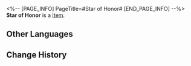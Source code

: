 <%-- [PAGE_INFO]
PageTitle=#Star of Honor#
[END_PAGE_INFO] --%>
{{Item Infobox
|id          = 100000
|image       = Item Star of Honor.png
|type        = 
|invCategory = 
|rarity      = 3
|effect      = Virtual goods from Cosmic Warfare. Collect enough of them to receive rewards.
|description = 
}}
'''Star of Honor''' is a [[Item]].

==Other Languages==
{{Other Languages
|en   = Star of Honor
|zhs  = 荣誉之星
|zht  = 榮譽之星
|ja   = 栄誉の星
|ko   = 명예의 별
|es   = Estrella de honor
|fr   = Étoile d'honneur
|ru   = Звезда почёта
|th   = Star of Honor
|vi   = Ngôi Sao Vinh Dự
|de   = Ehrenstern
|id   = Star of Honor
|pt   = Estrela da Honra
}}

==Change History==
{{Change History|1.0}}